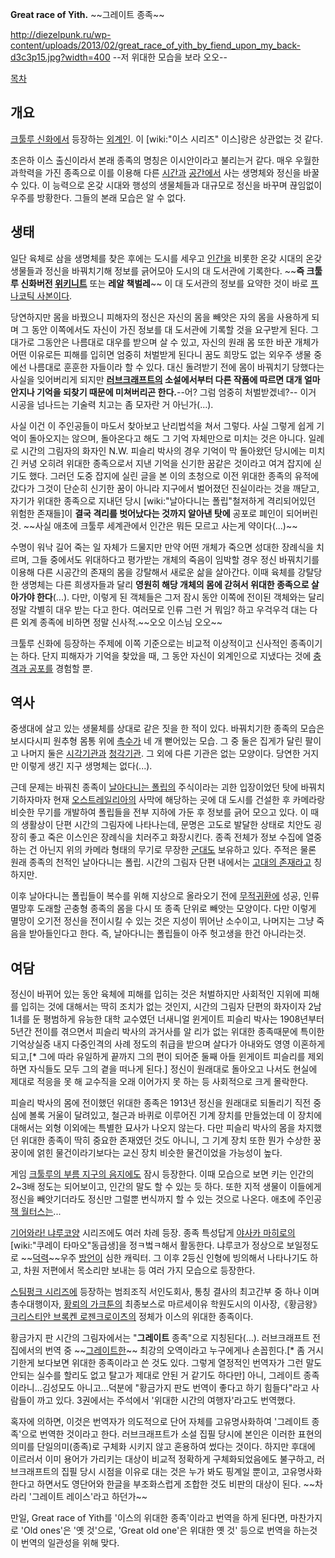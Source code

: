 '''Great race of Yith.''' ~~그레이트 종족~~

http://diezelpunk.ru/wp-content/uploads/2013/02/great_race_of_yith_by_fiend_upon_my_back-d3c3p15.jpg?width=400
--저 위대한 모습을 보라 오오--

[[목차]]
== 개요 ==
[[크툴루 신화]]에서 등장하는 [[외계인]]. 이 [wiki:"이스 시리즈" 이스]랑은 상관없는 것 같다.

초은하 이스 출신이라서 본래 종족의 명칭은 이시안이라고 불리는거 같다. 매우 우월한 과학력을 가진 종족으로 이를 이용해 다른 [[시간]]과 [[공간]]에서 사는 생명체와 정신을 바꿀 수 있다. 이 능력으로 온갖 시대와 행성의 생물체들과 대규모로 정신을 바꾸며 끊임없이 우주를 방황한다. 그들의 본래 모습은 알 수 없다.

== 생태 ==
일단 육체로 삼을 생명체를 찾은 후에는 도시를 세우고 [[인간]]을 비롯한 온갖 시대의 온갖 생물들과 정신을 바꿔치기해 정보를 긁어모아 도시의 대 도서관에 기록한다. ~~'''즉 크툴루 신화버전 [[위키니트]]''' 또는 '''레알 책벌레'''~~ 이 대 도서관의 정보를 요약한 것이 바로 [[프나코틱 사본]]이다.

당연하지만 몸을 바꿨으니 피해자의 정신은 자신의 몸을 빼앗은 자의 몸을 사용하게 되며 그 동안 이쪽에서도 자신이 가진 정보를 대 도서관에 기록할 것을 요구받게 된다. 그 대가로 그동안은 나름대로 대우를 받으며 살 수 있고, 자신의 원래 몸 또한 바꾼 개체가 어떤 이유로든 피해를 입히면 엄중히 처벌받게 된다니 꿈도 희망도 없는 외우주 생물 중에선 나름대로 훈훈한 자들이라 할 수 있다. 대신 돌려받기 전에 몸이 바꿔치기 당했다는 사실을 잊어버리게 되지만 '''[[러브크래프트]]의 소설에서부터 다른 작품에 따르면 대개 얼마 안지나 기억을 되찾기 때문에 미쳐버리곤 한다.'''--어? 그럼 엄중히 처벌받겠네?-- 이거 시공을 넘나드는 기술력 치고는 좀 모자란 거 아닌가(...).

사실 이건 이 주인공들이 마도서 찾아보고 난리법석을 쳐서 그렇다. 사실 그렇게 쉽게 기억이 돌아오지는 않으며, 돌아온다고 해도 그 기억 자체만으로 미치는 것은 아니다. 일례로 시간의 그림자의 화자인 N.W. 피슬리 박사의 경우 기억이 막 돌아왔던 당시에는 미치긴 커녕 오히려 위대한 종족으로서 지낸 기억을 신기한 꿈같은 것이라고 여겨 잡지에 싣기도 했다. 그러던 도중 잡지에 실린 글을 본 이의 초청으로 이전 위대한 종족의 유적에 갔다가 그것이 단순히 신기한 꿈이 아니라 지구에서 벌어졌던 진실이라는 것을 깨닫고, 자기가 위대한 종족으로 지내던 당시 [wiki:"날아다니는 폴립"철저하게 격리되어있던 위험한 존재들]이 '''결국 격리를 벗어났다는 것까지 알아낸 탓에''' 공포로 폐인이 되어버린 것. ~~사실 애초에 크툴루 세계관에서 인간은 뭐든 모르고 사는게 약이다(...)~~

수명이 워낙 길어 죽는 일 자체가 드물지만 만약 어떤 개체가 죽으면 성대한 장례식을 치르며, 그들 중에서도 위대하다고 평가받는 개체의 죽음이 임박할 경우 정신 바꿔치기를 이용해 다른 시공간의 존재의 몸을 강탈해서 새로운 삶을 살아간다. 이때 육체를 강탈당한 생명체는 다른 희생자들과 달리 '''영원히 해당 개체의 몸에 갇혀서 위대한 종족으로 살아가야 한다'''(...). 다만, 이렇게 된 객체들은 그저 잠시 동안 이쪽에 전이된 객체와는 달리 정말 각별히 대우 받는 다고 한다. 여러모로 인류 그런 거 뭐임? 하고 우걱우걱 대는 다른 외계 종족에 비하면 정말 신사적.~~오오 이스님 오오~~

크툴루 신화에 등장하는 주제에 이쪽 기준으로는 비교적 이상적이고 신사적인 종족이기는 하다. 단지 피해자가 기억을 찾았을 때, 그 동안 자신이 외계인으로 지냈다는 것에 [[충격과 공포]]를 경험할 뿐.

== 역사 ==
중생대에 살고 있는 생물체를 상대로 같은 짓을 한 적이 있다. 바꿔치기한 종족의 모습은 보시다시피 원추형 몸통 위에 [[촉수]]가 네 개 뻗어있는 모습. 그 중 둘은 집게가 달린 팔이고 나머지 둘은 [[시각]]기관과 [[청각]]기관. 그 외에 다른 기관은 없는 모양이다. 당연한 거지만 이렇게 생긴 지구 생명체는 없다(...).

근데 문제는 바꿔친 종족이 [[날아다니는 폴립]]의 주식이라는 괴한 입장이었던 탓에 바꿔치기하자마자 현재 [[오스트레일리아]]의 사막에 해당하는 곳에 대 도시를 건설한 후 카메라랑 비슷한 무기를 개발하여 폴립들을 전부 지하에 가둔 후 정보를 긁어 모으고 있다. 이 때의 생활상이 단편 시간의 그림자에 나타나는데, 문명은 고도로 발달한 상태로 치안도 굉장히 좋고 죽은 이스인은 장례식을 치러주고 화장시킨다. 종족 전체가 정보 수집에 열중하는 건 아닌지 위의 카메라 형태의 무기로 무장한 [[군대]]도 보유하고 있다. 주적은 물론 원래 종족의 천적인 날아다니는 폴립. 시간의 그림자 단편 내에서는 [[올드 원|고대의 존재]]라고 칭하지만. 

이후 날아다니는 폴립들이 복수를 위해 지상으로 올라오기 전에 [[무적귀환]]에 성공, 인류멸망후 도래할 곤충형 종족의 몸을 다시 또 종족 단위로 빼앗는 모양이다. 다만 이렇게 멸망이 오기전 정신을 전이시킬 수 있는 것은 지성이 뛰어난 소수이고, 나머지는 그냥 죽음을 받아들인다고 한다. 즉, 날아다니는 폴립들이 아주 헛고생을 한건 아니라는것. 

== 여담 ==
정신이 바뀌어 있는 동안 육체에 피해를 입히는 것은 처벌하지만 사회적인 지위에 피해를 입히는 것에 대해서는 딱히 조치가 없는 것인지, 시간의 그림자 단편의 화자이자 2남 1녀를 둔 평범하게 유능한 대학 교수였던 너새니얼 윈게이트 피슬리 박사는 1908년부터 5년간 전이를 겪으면서 피슬리 박사의 과거사를 알 리가 없는 위대한 종족때문에 특이한 기억상실증 내지 다중인격의 사례 정도의 취급을 받으며 살다가 아내와도 영영 이혼하게 되고,[* 그에 따라 유일하게 끝까지 그의 편이 되어준 둘째 아들 윈게이트 피슬리를 제외하면 자식들도 모두 그의 곁을 떠나게 된다.] 정신이 원래대로 돌아오고 나서도 현실에 제대로 적응을 못 해 교수직을 오래 이어가지 못 하는 등 사회적으로 크게 몰락한다.

피슬리 박사의 몸에 전이했던 위대한 종족은 1913년 정신을 원래대로 되돌리기 직전 중심에 볼록 거울이 달려있고, 철근과 바퀴로 이루어진 기계 장치를 만들었는데 이 장치에 대해서는 외형 이외에는 특별한 묘사가 나오지 않는다. 다만 피슬리 박사의 몸을 차지했던 위대한 종족이 딱히 중요한 존재였던 것도 아니니, 그 기계 장치 또한 뭔가 수상한 꿍꿍이에 얽힌 물건이라기보다는 교신 장치 비슷한 물건이었을 가능성이 높다.

게임 [[크툴루의 부름 지구의 음지]]에도 잠시 등장한다. 이때 모습으로 보면 키는 인간의 2~3배 정도는 되어보이고, 인간의 말도 할 수 있는 듯 하다. 또한 지적 생물이 이들에게 정신을 빼앗기더라도 정신만 그럴뿐 번식까지 할 수 있는 것으로 나온다. 애초에 주인공 [[잭 월터스]]는...

[[기어와라! 냐루코양]] 시리즈에도 여러 차례 등장. 종족 특성답게 [[야사카 마히로]]의 [wiki:"쿠레이 타마오"동급생]을 정ㅋ벜ㅋ해서 활동한다. 냐루코가 정상으로 보일정도로 ~~[[덕력]]~~우주 [[방언]]이 심한 캐릭터. 그 이후 2등신 인형에 빙의해서 나타나기도 하고, 차원 저편에서 목소리만 보내는 등 여러 가지 모습으로 등장한다. 

[[스팀펑크 시리즈]]에 등장하는 범죄조직 서인도회사, 통칭 결사의 최고간부 중 하나 이며 총수대행이자, [[황뢰의 가크툰]]의 최종보스로 마르세이유 학원도시의 이사장,《황금왕》[[크리스티안 브록켄 로젠크로이츠]]의 정체가 이스의 위대한 종족이다. 

황금가지 판 시간의 그림자에서는 "'''그레이트''' 종족"으로 지칭된다(…). 러브크래프트 전집에서의 번역 중 ~~[[히가시카타 죠스케|그레이트한]]~~ 최강의 오역이라고 누구에게나 손꼽힌다.[* 좀 거시기한게 보다보면 위대한 종족이라고 쓴 것도 있다. 그렇게 열정적인 번역자가 그런 말도 안되는 실수를 할리도 없고 탈고가 제대로 안된 거 같기도 하다만] 아니, 그레이트 종족이라니...김성모도 아니고...덕분에 "황금가지 판도 번역이 좋다고 하기 힘들다"라고 사람들이 까고 있다. 3권에서는 주석에서 '위대한 시간의 여행자'라고도 번역했다.

혹자에 의하면, 이것은 번역자가 의도적으로 단어 자체를 고유명사화하여 '그레이트 종족'으로 번역한 것이라고 한다. 러브크래프트가 소설 집필 당시에 본인은 이러한 표현의 의미를 단일의미(종족)로 구체화 시키지 않고 혼용하여 썼다는 것이다. 하지만 후대에 이르러서 이미 용어가 가리키는 대상이 비교적 정확하게 구체화되었음에도 불구하고, 러브크래프트의 집필 당시 시점을 이유로 대는 것은 누가 봐도 핑계일 뿐이고, 고유명사화 한다고 하면서도 영단어와 한글을 부조화스럽게 조합한 것도 비판의 대상이 된다. ~~차라리 '그레이트 레이스'라고 하던가~~

만일, Great race of Yith를 '이스의 위대한 종족'이라고 번역을 하게 된다면, 마찬가지로 'Old ones'은 '옛 것'으로, 'Great old one'은 위대한 옛 것' 등으로 번역을 하는것이 번역의 일관성을 위해 맞다.
